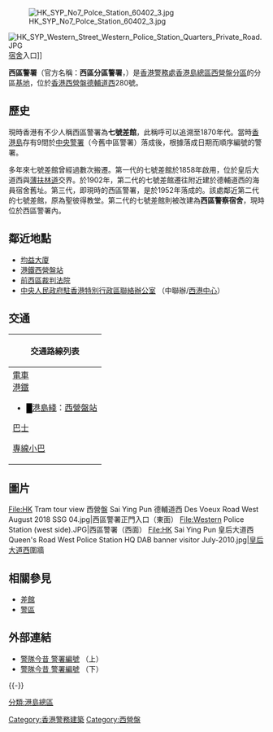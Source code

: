 {{Pathnav|香港警務處|香港警務處架構|警區|frame=1}}
{{Otheruses
|subject=外號「七號差館」的建築
|other=「七號差館」的其他用法
|七號差館
}}
[[File:HK_SYP_No7_Polce_Station_60402_3.jpg|thumb]]

[[File:HK_SYP_Western_Street_Western_Police_Station_Quarters_Private_Road.JPG|thumb]][[宿舍|宿舍]]入口]]

'''西區警署'''（官方名稱：'''西區分區警署'''，{{lang-en|Western Police Station}}）是[[香港警務處|香港警務處]][[香港島總區|香港島總區]][[西營盤|西營盤]][[分區|分區]]的分區[[警署|基地]]，位於[[香港|香港]][[西營盤|西營盤]][[德輔道|德輔道西]]280號。

==歷史==
現時香港有不少人稱西區警署為'''七號差館'''，此稱呼可以追溯至1870年代。當時[[香港島|香港島]]存有9間於[[舊中區警署|中央警署]]（今舊中區警署）落成後，根據落成日期而順序編號的警署。

多年來七號差館曾經過數次搬遷。第一代的七號差館於1858年啟用，位於皇后大道西與[[薄扶林道|薄扶林道]]交界。於1902年，第二代的七號差館遷往附近建於德輔道西的海員宿舍舊址。第三代，即現時的西區警署，是於1952年落成的。該處鄰近第二代的七號差館，原為聖彼得教堂。第二代的七號差館則被改建為'''西區警察宿舍'''，現時位於西區警署內。

==鄰近地點==
*[[均益大廈|均益大廈]]
*[[港鐵|港鐵]][[西營盤站|西營盤站]]
*[[前西區裁判法院|前西區裁判法院]]
*[[中央人民政府駐香港特別行政區聯絡辦公室|中央人民政府駐香港特別行政區聯絡辦公室]] （中聯辦/[[西港中心|西港中心]]）

== 交通 ==
{| class="mw-collapsible mw-collapsed wikitable" style="margin: 0 auto; width: 100%;" 
! 交通路線列表
|-
|
;[[香港電車|電車]]
;[[港鐵|港鐵]]
*<font color="{{港島綫色彩}}">█</font>[[港島綫|港島綫]]：[[西營盤站|西營盤站]]
;[[香港巴士|巴士]]
{{港島巴士簡單列表|1|3A|4|5B|5X|7|10|18|18P|18X|37B|71|71P|91|94|N8X}}{{過海隧道巴士簡單列表|101|101X|104|113|905|905P|970|970X|971|973}}{{大嶼山巴士簡單列表|A10|A12|NA10}}
;[[香港小巴|專線小巴]]
{{港島專線小巴簡單列表|12|12S|55}}
|}

==圖片==
<gallery mode=packed heights=150px style="text-align:left">
File:HK Tram tour view 西營盤 Sai Ying Pun 德輔道西 Des Voeux Road West August 2018 SSG 04.jpg|西區警署正門入口（東面）
File:Western Police Station (west side).JPG|西區警署（西面）
File:HK Sai Ying Pun 皇后大道西 Queen's Road West Police Station HQ DAB banner visitor July-2010.jpg|[[皇后大道西|皇后大道西]]圍牆
</gallery>

==相關參見==
* [[差館|差館]]
* [[警區|警區]]

==外部連結==
{{commonscat|Western Police Station}}
*[http://www.info.gov.hk/police/offbeat/780/chi/f05.htm 警隊今昔 警署編號] {{Wayback|url=http://www.info.gov.hk/police/offbeat/780/chi/f05.htm |date=20070117053600 }}（上）
*[http://www.info.gov.hk/police/offbeat/781/chi/f02.htm 警隊今昔 警署編號] {{Wayback|url=http://www.info.gov.hk/police/offbeat/781/chi/f02.htm |date=20070420041240 }}（下）

{{-}}
{{香港警務設置}}

[[Category:香港警務建築|Category:香港警務建築]]
[[Category:西營盤|Category:西營盤]]
[[分類:港島總區|分類:港島總區]]